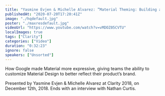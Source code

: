```yaml
---
title: "Yasmine Evjen & Michelle Alvarez: ”Material Theming: Building an Expressive Design …” — Clarity 2018"
publishedAt: "2020-07-20T17:20:41Z"
image: "./hqdefault.jpg"
poster: "./maxresdefault.jpg"
videoUrl: "https://www.youtube.com/watch?v=vMDOZ05CVTU"
localImages: true
tags: ["Clarity"]
categories: ["Video"]
duration: "0:32:23"
ignore: false
speakers: ["Unsorted"]
---
```


How Google made Material more expressive, giving teams the ability to customize Material Design to better reflect their product’s brand.

Presented by Yasmine Evjen & Michelle Alvarez at Clarity 2018, on December 12th, 2018. Ends with an interview with Nathan Curtis.
